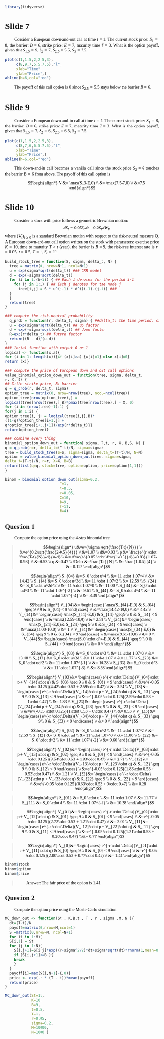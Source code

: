 <style>

body {
  font-family: "Georgia";
  text-align: justify;
}

p {
  font-family: "Georgia";
  text-indent: 30px;
  color: black;
  font-style: normal;
}
</style>

```r
library(tidyverse)
```

# Slide 7

Consider a European down-and-out call at time $t = 1$. The current stock price: $S_1 = 8$, the barrier: $B = 6$, strike price: $E = 7$, maturity time $T = 3$. What is the option payoff, given that $S_{1.5} = 9$, $S_2 = 7$, $S_{2.5} = 5.5$,  $S_3 = 7.5$.

```r
plot(c(1,1.5,2,2.5,3),  
     c(8,9,7,5.5,7.5),"l",
     xlab="Time",
     ylab="Price",)
abline(h=6,col="red")
```

The payoff of this call option is $0$ since $S_{2.5} = 5.5$ stays below the barrier $B = 6$.

# Slide 9

Consider a European down-and-in call at time $t = 1$. The current stock price: $S_1 = 8$, the barrier: $B = 6$, strike price: $E = 7$, maturity time $T = 3$. What is the option payoff, given that $S_{1.5} = 7$, $S_2 = 6$, $S_{2.5} = 6.5$,   $S_3 = 7.5$.

```r
plot(c(1,1.5,2,2.5,3),  
     c(8,7,6,6.5,7.5),"l",
     xlab="Time",
     ylab="Price",)
abline(h=6,col="red")
```

This down-and-in call becomes a vanilla call since the stock price $S_2 = 6$ touches the barrier $B = 6$ from above. The payoff of this call option is

$$\begin{align*}
V &= \max(S_3-E,0) \\
&= \max(7.5-7,0) \\
&=7.5
\end{align*}$$
 
# Slide 10

Consider a stock with price follows a geometric Brownian motion: $$\,d S_t = 0.05 S_t \,dt + 0.2 S_t \,d W_t,$$
where $(W_t)_{t \geq 0}$ is a standard Brownian motion with respect to the risk-neutral measure Q. A European down-and-out call option written on the stock with parameters: exercise price $K = 10$, time to maturity $T > t$ (year), the barrier is $B = 9$, the risk-free interest rate is $r = 0.05$, $t=0.5$, $T=1$,  $S_t =11$.

```r
build_stock_tree = function(S, sigma, delta_t, N) {
  tree = matrix(0, nrow=N+1, ncol=N+1)
  u = exp(sigma*sqrt(delta_t)) ### CRR model
  d = exp(-sigma*sqrt(delta_t))
  for (i in 1:(N+1)) { ## Each i denotes for the period i-1 
    for (j in 1:i) { ## Each j denotes for the node j 
      tree[i,j] = S * u^(j-1) * d^((i-1)-(j-1)) ###
  }
  }
  return(tree)
}

### compute the risk-neutral probability
  q_prob = function(r, delta_t, sigma) { ##delta_t: the time period, sigma: the volatility of the stock
  u = exp(sigma*sqrt(delta_t)) ## up factor
  d = exp(-sigma*sqrt(delta_t)) ## down factor
  R=exp(r*delta_t) ## future factor
  return((R - d)/(u-d))
}
### locial function with output 0 or 1
logical <- function(x,a){
for (i in 1: length(x)){if (x[i]>a) {x[i]=1} else x[i]=0}
return (x)}

### compute the price of European down and out call options
value_binomial_option_down_out = function(tree, sigma, delta_t,
r, X, B) {
## X:the strike price, B: barrier
q = q_prob(r, delta_t, sigma)
option_tree = matrix(0, nrow=nrow(tree), ncol=ncol(tree))
option_tree[nrow(option_tree),] =
logical(tree[nrow(tree),],B)*pmax(tree[nrow(tree),] - X, 0)
for (i in (nrow(tree)-1):1) {
for(j in 1:i) {
option_tree[i, j] = logical(tree[i,j],B)*
((1-q)*option_tree[i+1,j] +
q*option_tree[i+1,j+1])/exp(r*delta_t)}}
return(option_tree)}

### combine every thing
binomial_option_down_out = function( sigma, T,t, r, X, B,S, N) {
q = q_prob(r=r, delta_t=(T-t)/N, sigma=sigma)
tree = build_stock_tree(S=S, sigma=sigma, delta_t=(T-t)/N, N=N)
option = value_binomial_option_down_out(tree, sigma=sigma,
delta_t=(T-t)/N, r=r, X=X, B=B)
return(list(q=q, stock=tree, option=option, price=option[1,1]))
}

binom = binomial_option_down_out(sigma=0.2, 
                         T=1, 
                         t=0.5, 
                         r=0.05,
                         X=10, 
                         B=9, 
                         S=11, 
                         N=4)
```

## Question 1

Compute the option price using the 4-step binomial tree 

>$$\begin{align*}
u&=e^{\sigma \sqrt{\frac{T-t}{N}}} \\
&=e^{0.2\sqrt{\frac{2-0.5}{4}}} \\
&=1.07 \\
d&=0.93 \\
p &= \frac{e^{r \cdot \frac{T-t}{N}}-d}{u-d} \\
&= \frac{e^{0.05 \cdot \frac{1-0.5}{4}}-0.93}{1.07-0.93} \\
&=0.53 \\
q &=0.47 \\
\Delta &=\frac{T-t}{N} \\
&= \frac{1-0.5}{4} \\
&= 0.125
\end{align*}$$

>$$\begin{align*}
S_{04} &= S_0 \cdot u^4 \\ 
&= 11 \cdot 1.07^4 \\
&= 14.42 \\
S_{14} &= S_0 \cdot u^3d \\
&= 11 \cdot 1.07^2 \\
&= 12.59 \\
S_{24} &= S_0 \cdot u^2d^2 \\
&= 11 \cdot 1.07^0 \\
&= 11.00 \\
S_{34} &= S_0 \cdot ud^3 \\
&= 11 \cdot 1.07^{-2} \\
&= 9.61 \\
S_{44} &= S_0 \cdot d^4 \\
&= 11 \cdot 1.07^{-4} \\
&= 8.39
\end{align*}$$

>$$\begin{align*}
V_{04}&= \begin{cases}
  \max(S_{04}-E,0)  & S_{04} \geq 9 \\
  0 & S_{04} < 9
\end{cases} \\
&=\max(14.42-10,0) \\
&= 4.42 \\
V_{14}&= \begin{cases}
  \max(S_{14}-E,0)  & S_{14} \geq 9 \\
  0 & S_{14} < 9
\end{cases} \\
&=\max(12.59-10,0) \\
&= 2.59 \\
V_{24}&= \begin{cases}
  \max(S_{24}-E,0)  & S_{24} \geq 9 \\
  0 & S_{24} < 9
\end{cases} \\
&=\max(11.00-10,0) \\
&= 1 \\
V_{34}&= \begin{cases}
  \max(S_{34}-E,0)  & S_{34} \geq 9 \\
  0 & S_{34} < 9
\end{cases} \\
&=\max(9.61-10,0) \\
&= 0 \\
V_{44}&= \begin{cases}
  \max(S_0 \cdot d^4-E,0)  & S_{44} \geq 9 \\
  0 & S_{44} < 9
\end{cases} \\
&= 0 \\
\end{align*}$$

>$$\begin{align*}
S_{03} &= S_0 \cdot u^3 \\ 
&= 11 \cdot 1.07^3 \\
&= 13.48 \\
S_{13} &= S_0 \cdot u^2d \\
&= 11 \cdot 1.07 \\
&= 11.77 \\
S_{23} &= S_0 \cdot ud^2 \\
&= 11 \cdot 1.07^{-1} \\
&= 10.28 \\
S_{33} &= S_0 \cdot d^3 \\
&= 11 \cdot 1.07^{-3} \\
&= 8.98
\end{align*}$$

>$$\begin{align*}
V_{03}&= \begin{cases}
  e^{-r \cdot \Delta}(V_{04}\cdot p + V_{14}\cdot q)  & S_{03} \geq 9 \\
  0 & S_{03} < 9
\end{cases} \\
&=e^{-0.05 \cdot 0.125}(4.42\cdot 0.53 + 2.59\cdot 0.47) \\
&= 3.54 \\
V_{13}&= \begin{cases}
  e^{-r \cdot \Delta}(V_{14}\cdot p + V_{24}\cdot q)  & S_{13} \geq 9 \\
  0 & S_{13} < 9
\end{cases} \\
&=e^{-0.05 \cdot 0.125}(2.59\cdot 0.53 + 1\cdot 0.47) \\
&= 1.83 \\
V_{23}&= \begin{cases}
  e^{-r \cdot \Delta}(V_{24}\cdot p + V_{34}\cdot q)  & S_{23} \geq 9 \\
  0 & S_{23} < 9
\end{cases} \\
&=e^{-0.05 \cdot 0.125}(1\cdot 0.53 + 0\cdot 0.47) \\
&= 0.53 \\
V_{33}&= \begin{cases}
  e^{-r \cdot \Delta}(V_{34}\cdot p + V_{44}\cdot q)  & S_{33} \geq 9 \\
  0 & S_{33} < 9
\end{cases} \\
&= 0 \\
\end{align*}$$

>$$\begin{align*}
S_{02} &= S_0 \cdot u^2 \\ 
&= 11 \cdot 1.07^2 \\
&= 12.59 \\
S_{12} &= S_0 \cdot ud \\
&= 11 \cdot 1.07^0 \\
&= 11.00 \\
S_{22} &= S_0 \cdot d^2 \\
&= 11 \cdot 1.07^{-2} \\
&= 9.60
\end{align*}$$

>$$\begin{align*}
V_{02}&= \begin{cases}
  e^{-r \cdot \Delta}(V_{03}\cdot p + V_{13}\cdot q)  & S_{02} \geq 9 \\
  0 & S_{02} < 9
\end{cases} \\
&=e^{-0.05 \cdot 0.125}(3.54\cdot 0.53 + 1.83\cdot 0.47) \\
&= 2.72 \\
V_{12}&= \begin{cases}
  e^{-r \cdot \Delta}(V_{13}\cdot p + V_{23}\cdot q)  & S_{12} \geq 9 \\
  0 & S_{12} < 9
\end{cases} \\
&=e^{-0.05 \cdot 0.125}(1.83\cdot 0.53 + 0.53\cdot 0.47) \\
&= 1.21 \\
V_{22}&= \begin{cases}
  e^{-r \cdot \Delta}(V_{23}\cdot p + V_{33}\cdot q)  & S_{22} \geq 9 \\
  0 & S_{22} < 9
\end{cases} \\
&=e^{-0.05 \cdot 0.125}(0.53\cdot 0.53 + 0\cdot 0.47) \\
&= 0.28
\end{align*}$$

>$$\begin{align*}
S_{01} &= S_0 \cdot u \\ 
&= 11 \cdot 1.07 \\
&= 11.77 \\
S_{11} &= S_0 \cdot d \\
&= 11 \cdot 1.07^{-1} \\
&= 10.28
\end{align*}$$

>$$\begin{align*}
V_{01}&= \begin{cases}
  e^{-r \cdot \Delta}(V_{02}\cdot p + V_{12}\cdot q)  & S_{01} \geq 9 \\
  0 & S_{01} < 9
\end{cases} \\
&=e^{-0.05 \cdot 0.125}(2.72\cdot 0.53 + 1.21\cdot 0.47) \\
&= 2.00 \\
V_{11}&= \begin{cases}
  e^{-r \cdot \Delta}(V_{12}\cdot p + V_{22}\cdot q)  & S_{11} \geq 9 \\
  0 & S_{11} < 9
\end{cases} \\
&=e^{-0.05 \cdot 0.125}(1.21\cdot 0.53 + 0.28\cdot 0.47) \\
&= 0.77
\end{align*}$$

>$$\begin{align*}
V_{0}&= \begin{cases}
  e^{-r \cdot \Delta}(V_{01}\cdot p + V_{11}\cdot q)  & S_{0} \geq 9 \\
  0 & S_{0} < 9
\end{cases} \\
&=e^{-0.05 \cdot 0.125}(2.00\cdot 0.53 + 0.77\cdot 0.47) \\
&= 1.41
\end{align*}$$

```r
binom$stock
binom$option
binom$price
```

>Answer: The fair price of the option is $1.41$

## Question 2

Compute the option price using the Monte Carlo simulation

```r
MC_down_out <- function(St , K,B,t , T , r , sigma ,M, N ){
  dt=(T-t)/N
  payoff=matrix(0,nrow=M,ncol=1)
  S =matrix(0,nrow=M, ncol=N+1)
  for (i in 1:M){
  S[i,1] = St
  for (j in 1:N){
    S[i,j+1]=S[i,j]*exp((r-sigma^2/2)*dt+sigma*sqrt(dt)*rnorm(1,mean=0,sd=1))
    if (S[i,j+1]<=B ){
    break
    }
  }
  payoff[i]=max(S[i,N+1]-K,0)}
  price <- exp(-r * (T - t))*mean(payoff)
  return(price)
}

MC_down_out(St=11, 
            K=10, 
            B=9, 
            t=0.5, 
            T=1, 
            r=0.05,
            sigma=0.2, 
            M=10000, 
            N=1000 )
```

